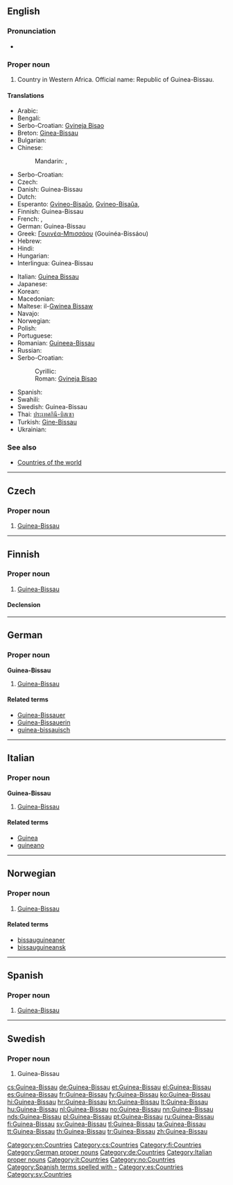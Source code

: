 ==English==

===Pronunciation===
* {{audio|En-us-Guinea-Bissau.ogg|Audio (US)}}

===Proper noun===
{{en-proper noun}}

# Country in Western Africa. Official name: Republic of Guinea-Bissau.

====Translations====
{{rfc-tsort|duplicate language: Serbo-Croatian}}
{{trans-top|Republic of Guinea-Bissau}}
* Arabic: {{t-|ar|غينيا بيساو|f|tr=ghiníyya bisaaw}}
* Bengali: {{t-|bn|গিনি-বিসাউ}}
* Serbo-Croatian: [[Gvineja Bisao]] {{f}}
* Breton: [[Ginea-Bissau]]
* Bulgarian: {{t-|bg|Гвинея-Бисау|f}}
* Chinese:
*: Mandarin: {{t-|cmn|幾內亞比紹|sc=Hani}}, {{t-|cmn|几内亚比绍|tr=Jǐnèiyà Bǐshào|sc=Hani}}
* Serbo-Croatian: {{t|sh|Gvineja Bisau|f}}
* Czech: {{t+|cs|Guinea-Bissau|f}}
* Danish: Guinea-Bissau
* Dutch: {{t+|nl|Guinee-Bissau}}
* Esperanto: [[Gvineo-Bisaŭo]], [[Gvineo-Bisaŭa]], {{t-|eo|Gvineo Bisaŭa}}
* Finnish: Guinea-Bissau
* French: {{t+|fr|Guinée-Bissao}}, {{t+|fr|Guinée-Bissau}}
* German: Guinea-Bissau
* Greek: [[Γουινέα-Μπισσάου]] (Gouinéa-Bissáou)
* Hebrew: {{t-|he|גינאה ביסאו|tr=gineh bisau}}
* Hindi: {{t+|hi|गिनी-बिसाऊ|tr=ginī-bisā'ū|xs=Hindi}}
* Hungarian: {{t+|hu|Bissau-Guinea}}
* Interlingua: Guinea-Bissau
{{trans-mid}}
* Italian: [[Guinea Bissau]]
* Japanese: {{t-|ja|ギニアビサウ|tr=Ginia Bisau}}
* Korean: {{t+|ko|기니비사우|tr=Ginibisau}}
* Macedonian: {{t-|mk|Гвинеја-Бисао|f|tr=Gvinéja-Bisáo}}
* Maltese: il-[[Gwinea Bissaw]]
* Navajo: {{tø|nv|Gíní Bisó}}
* Norwegian: {{t+|no|Guinea-Bissau}}
* Polish: {{t+|pl|Gwinea Bissau}}
* Portuguese: {{t+|pt|Guiné-Bissau}}
* Romanian: [[Guineea-Bissau]] {{f}}
* Russian: {{t-|ru|Гвинея-Бисау|f|tr=Gvinéja-Bisáu}}
* Serbo-Croatian:
*: Cyrillic: {{t|sh|Гвинеја Бисао|f|sc=Cyrl}}
*: Roman: [[Gvineja Bisao#Serbo-Croatian|Gvineja Bisao]] {{f}}
* Spanish: {{t+|es|Guinea-Bissau|f}}
* Swahili: {{t+|sw|Ginebisau}}
* Swedish: Guinea-Bissau
* Thai: [[ประเทศกินี-บิสเซา]]
* Turkish: [[Gine-Bissau]]
* Ukrainian: {{t+|uk|Гвінея-Бісау|tr=Gvinneja-Bisau|xs=Ukrainian}}
{{trans-bottom}}

===See also===
* [[Appendix:Countries of the world|Countries of the world]]

[[Category:en:Countries]]

----

==Czech==

===Proper noun===
{{cs-proper noun|g=f}}

# [[#English|Guinea-Bissau]]

[[Category:cs:Countries]]

----

==Finnish==
{{wikipedia|lang=fi}}

===Proper noun===
{{fi-proper noun}}

# [[#English|Guinea-Bissau]]

====Declension====
{{fi-decl-rosé|Guinea-Bissa|u|nopl=1}}

[[Category:fi:Countries]]

----

==German==
{{wikipedia|lang=de}}

===Proper noun===
'''Guinea-Bissau''' {{n}}

# [[#English|Guinea-Bissau]]

====Related terms====
* [[Guinea-Bissauer]]
* [[Guinea-Bissauerin]]
* [[guinea-bissauisch]]

[[Category:German proper nouns]]
[[Category:de:Countries]]

----

==Italian==
{{wikipedia|lang=it}}

===Proper noun===
'''Guinea-Bissau''' {{f}}

# [[#English|Guinea-Bissau]]

====Related terms====
* [[Guinea]]
* [[guineano]]

[[Category:Italian proper nouns]]
[[Category:it:Countries]]

----

==Norwegian==

===Proper noun===
{{head|no|proper noun}}

# [[#English|Guinea-Bissau]]

====Related terms====
* [[bissauguineaner]]
* [[bissauguineansk]]

[[Category:no:Countries]]

----

==Spanish==

===Proper noun===
{{es-proper noun|f}}

# [[#English|Guinea-Bissau]]

[[Category:Spanish terms spelled with -]]
[[Category:es:Countries]]

----

==Swedish==

===Proper noun===
{{head|sv|proper noun}}

# Guinea-Bissau

[[Category:sv:Countries]]

[[cs:Guinea-Bissau]]
[[de:Guinea-Bissau]]
[[et:Guinea-Bissau]]
[[el:Guinea-Bissau]]
[[es:Guinea-Bissau]]
[[fr:Guinea-Bissau]]
[[fy:Guinea-Bissau]]
[[ko:Guinea-Bissau]]
[[hi:Guinea-Bissau]]
[[hr:Guinea-Bissau]]
[[kn:Guinea-Bissau]]
[[lt:Guinea-Bissau]]
[[hu:Guinea-Bissau]]
[[nl:Guinea-Bissau]]
[[no:Guinea-Bissau]]
[[nn:Guinea-Bissau]]
[[nds:Guinea-Bissau]]
[[pl:Guinea-Bissau]]
[[pt:Guinea-Bissau]]
[[ru:Guinea-Bissau]]
[[fi:Guinea-Bissau]]
[[sv:Guinea-Bissau]]
[[tl:Guinea-Bissau]]
[[ta:Guinea-Bissau]]
[[tt:Guinea-Bissau]]
[[th:Guinea-Bissau]]
[[tr:Guinea-Bissau]]
[[zh:Guinea-Bissau]]